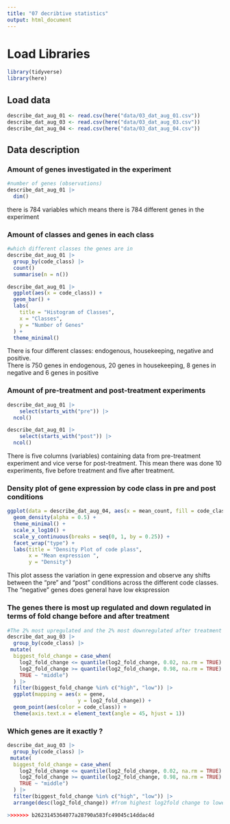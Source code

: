 ```yaml
---
title: "07 decribtive statistics"
output: html_document
---
```


# Load Libraries

```r
library(tidyverse)
library(here)
```

## Load data

```r
describe_dat_aug_01 <- read.csv(here("data/03_dat_aug_01.csv"))
describe_dat_aug_03 <- read.csv(here("data/03_dat_aug_03.csv"))
describe_dat_aug_04 <- read.csv(here("data/03_dat_aug_04.csv"))
```

## Data description

### Amount of genes investigated in the experiment

```r
#number of genes (observations)
describe_dat_aug_01 |> 
  dim()
```

there is 784 variables which means there is 784 different genes in the experiment

### Amount of classes and genes in each class

```r
#which different classes the genes are in 
describe_dat_aug_01 |>
  group_by(code_class) |> 
  count()
  summarise(n = n()) 

describe_dat_aug_01 |>
  ggplot(aes(x = code_class)) +
  geom_bar() + 
  labs(
    title = "Histogram of Classes",
    x = "Classes",
    y = "Number of Genes"
  ) +
  theme_minimal()

```

There is four different classes: endogenous, housekeeping, negative and positive.\
There is 750 genes in endogenous, 20 genes in housekeeping, 8 genes in negative and 6 genes in positive

### Amount of pre-treatment and post-treatment experiments

```r
describe_dat_aug_01 |> 
    select(starts_with("pre")) |> 
  ncol()

describe_dat_aug_01 |> 
    select(starts_with("post")) |> 
  ncol()
```

There is five columns (variables) containing data from pre-treatment experiment and vice verse for post-treatment. This mean there was done 10 experiments, five before treatment and five after treatment.

### Density plot of gene expression by code class in pre and post conditions

```r
ggplot(data = describe_dat_aug_04, aes(x = mean_count, fill = code_class)) +
  geom_density(alpha = 0.5) +
  theme_minimal() +
  scale_x_log10() +
  scale_y_continuous(breaks = seq(0, 1, by = 0.25)) +
  facet_wrap("type") +
  labs(title = "Density Plot of code plass",
       x = "Mean expression ",
       y = "Density")
```

This plot assess the variation in gene expression and observe any shifts between the "pre" and "post" conditions across the different code classes. The "negative" genes does general have low ekspression

### The genes there is most up regulated and down regulated in terms of fold change before and after treatment

```r
#The 2% most upregulated and the 2% most downregulated after treatment for each class are plottet. Here you can see which genes are most up regulated and downregulated after treatment from each class. 
describe_dat_aug_03 |> 
  group_by(code_class) |> 
 mutate(
  biggest_fold_change = case_when(
    log2_fold_change <= quantile(log2_fold_change, 0.02, na.rm = TRUE) ~ "low",
    log2_fold_change >= quantile(log2_fold_change, 0.98, na.rm = TRUE) ~ "high",
    TRUE ~ "middle")
  ) |> 
  filter(biggest_fold_change %in% c("high", "low")) |> 
  ggplot(mapping = aes(x = gene,
                       y = log2_fold_change)) + 
  geom_point(aes(color = code_class)) + 
  theme(axis.text.x = element_text(angle = 45, hjust = 1))

```

### Which genes are it exactly ? 

```r
describe_dat_aug_03 |> 
  group_by(code_class) |> 
 mutate(
  biggest_fold_change = case_when(
    log2_fold_change <= quantile(log2_fold_change, 0.02, na.rm = TRUE) ~ "low",
    log2_fold_change >= quantile(log2_fold_change, 0.98, na.rm = TRUE) ~ "high",
    TRUE ~ "middle")
  ) |> 
  filter(biggest_fold_change %in% c("high", "low")) |> 
  arrange(desc(log2_fold_change)) #from highest log2fold change to lowest

>>>>>>> b2623145364077a28790a583fc49045c14ddac4d
```
